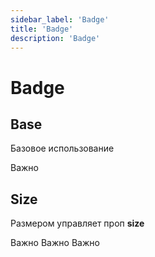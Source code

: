 ```yaml
---
sidebar_label: 'Badge'
title: 'Badge'
description: 'Badge'
---
```



<headermeta
  title='Badge'
  description='Badge'
  designer='Олег Астахов'
  developer='Кирилл Артуров'
  versions={[pkg.version]}
  actualVersion={pkg.version}
  status='Work in progress'
  json='JSON'
  sass='SASS'
  bitbucketLink='https://google.com'
  figmaLink='https://google.com'
  jiraLink='https://google.com'
/>

# Badge

## Base

Базовое использование

<docviewport codeBlock={undefined}>
  <examples cols={1} mb={32}>
    <example exampleCode={undefined}>
      <Badge iconLeftName='system-bell-ringing' size='2xl' textSecondary='3'>
        Важно
      </Badge>
    </example>
  </examples>
</docviewport>

<divider />

## Size

Размером управляет проп <b>size</b>

<docviewport codeBlock={undefined}>
  <examples cols={3} mb={32}>
    <example exampleCode={undefined}>
      <Badge iconLeftName='system-bell-ringing' size='2xl' textSecondary='3'>
        Важно
      </Badge>
    </example>
    <example exampleCode={undefined}>
      <Badge iconLeftName='system-bell-ringing' size='xl' textSecondary='3'>
        Важно
      </Badge>
    </example>
    <example exampleCode={undefined}>
      <Badge iconLeftName='system-bell-ringing' size='l' textSecondary='3'>
        Важно
      </Badge>
    </example>
  </examples>
</docviewport>

<divider />
